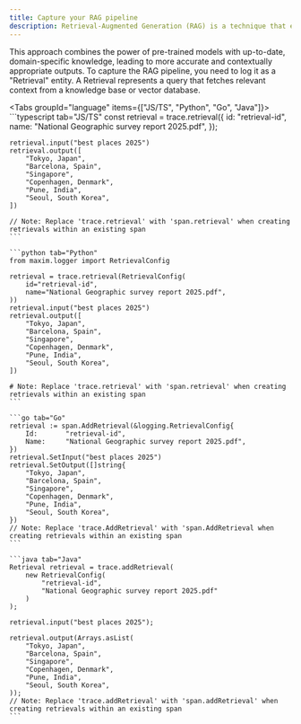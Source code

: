 ```yaml
---
title: Capture your RAG pipeline
description: Retrieval-Augmented Generation (RAG) is a technique that enhances large language models by retrieving relevant information from external sources before generating responses.
---
```


This approach combines the power of pre-trained models with up-to-date, domain-specific knowledge, leading to more accurate and contextually appropriate outputs. To capture the RAG pipeline, you need to log it as a "Retrieval" entity. A Retrieval represents a query that fetches relevant context from a knowledge base or vector database.

<Tabs groupId="language" items={["JS/TS", "Python", "Go", "Java"]}>
    ```typescript tab="JS/TS"
    const retrieval = trace.retrieval({
		id: "retrieval-id",
		name: "National Geographic survey report 2025.pdf",
	});

	retrieval.input("best places 2025")
	retrieval.output([
		"Tokyo, Japan",
		"Barcelona, Spain",
		"Singapore",
		"Copenhagen, Denmark",
		"Pune, India",
		"Seoul, South Korea",
	])

    // Note: Replace 'trace.retrieval' with 'span.retrieval' when creating retrievals within an existing span
    ```

    ```python tab="Python"
    from maxim.logger import RetrievalConfig

	retrieval = trace.retrieval(RetrievalConfig(
		id="retrieval-id",
		name="National Geographic survey report 2025.pdf",
	))
	retrieval.input("best places 2025")
	retrieval.output([
		"Tokyo, Japan",
		"Barcelona, Spain",
		"Singapore",
		"Copenhagen, Denmark",
		"Pune, India",
		"Seoul, South Korea",
	])

    # Note: Replace 'trace.retrieval' with 'span.retrieval' when creating retrievals within an existing span
    ```

    ```go tab="Go"
    retrieval := span.AddRetrieval(&logging.RetrievalConfig{
		Id:       "retrieval-id",
		Name:     "National Geographic survey report 2025.pdf",
	})
	retrieval.SetInput("best places 2025")
	retrieval.SetOutput([]string{
		"Tokyo, Japan",
		"Barcelona, Spain",
		"Singapore",
		"Copenhagen, Denmark",
		"Pune, India",
		"Seoul, South Korea",
	})
    // Note: Replace 'trace.AddRetrieval' with 'span.AddRetrieval when creating retrievals within an existing span
    ```

    ```java tab="Java"
	Retrieval retrieval = trace.addRetrieval(
		new RetrievalConfig(
			"retrieval-id",
			"National Geographic survey report 2025.pdf"
		)
	);

	retrieval.input("best places 2025");

	retrieval.output(Arrays.asList(
		"Tokyo, Japan",
		"Barcelona, Spain",
		"Singapore",
		"Copenhagen, Denmark",
		"Pune, India",
		"Seoul, South Korea",
	));
    // Note: Replace 'trace.addRetrieval' with 'span.addRetrieval' when creating retrievals within an existing span
    ```
</Tabs>